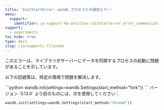 ```yaml
---
title: 'InitStartError: wandb プロセスとの通信エラー'
menu:
  support:
    identifier: ja-support-kb-articles-initstarterror_error_communicating_wandb_process
support:
  - experiments
toc_hide: true
type: docs
slug: /ja/support/:filename
---
```

このエラーは、ライブラリがサーバーにデータを同期するプロセスの起動に問題があることを示しています。

以下の回避策は、特定の環境で問題を解決します。

<Tabs>
<Tab title="Tab">
```python
wandb.init(settings=wandb.Settings(start_method="fork"))
```
</Tab>
<Tab title="Tab">
バージョン `0.13.0` より前のものには、次を使用してください：

```python
wandb.init(settings=wandb.Settings(start_method="thread"))
```
</Tab>
</Tabs>